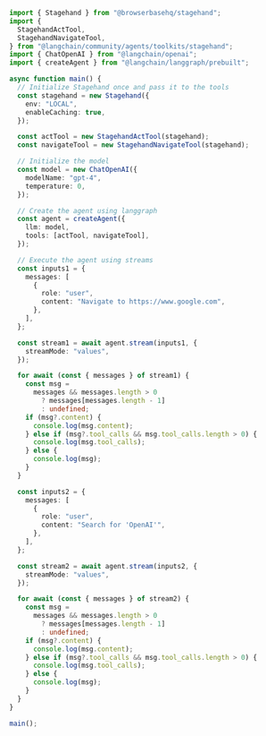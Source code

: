 ```typescript
import { Stagehand } from "@browserbasehq/stagehand";
import {
  StagehandActTool,
  StagehandNavigateTool,
} from "@langchain/community/agents/toolkits/stagehand";
import { ChatOpenAI } from "@langchain/openai";
import { createAgent } from "@langchain/langgraph/prebuilt";

async function main() {
  // Initialize Stagehand once and pass it to the tools
  const stagehand = new Stagehand({
    env: "LOCAL",
    enableCaching: true,
  });

  const actTool = new StagehandActTool(stagehand);
  const navigateTool = new StagehandNavigateTool(stagehand);

  // Initialize the model
  const model = new ChatOpenAI({
    modelName: "gpt-4",
    temperature: 0,
  });

  // Create the agent using langgraph
  const agent = createAgent({
    llm: model,
    tools: [actTool, navigateTool],
  });

  // Execute the agent using streams
  const inputs1 = {
    messages: [
      {
        role: "user",
        content: "Navigate to https://www.google.com",
      },
    ],
  };

  const stream1 = await agent.stream(inputs1, {
    streamMode: "values",
  });

  for await (const { messages } of stream1) {
    const msg =
      messages && messages.length > 0
        ? messages[messages.length - 1]
        : undefined;
    if (msg?.content) {
      console.log(msg.content);
    } else if (msg?.tool_calls && msg.tool_calls.length > 0) {
      console.log(msg.tool_calls);
    } else {
      console.log(msg);
    }
  }

  const inputs2 = {
    messages: [
      {
        role: "user",
        content: "Search for 'OpenAI'",
      },
    ],
  };

  const stream2 = await agent.stream(inputs2, {
    streamMode: "values",
  });

  for await (const { messages } of stream2) {
    const msg =
      messages && messages.length > 0
        ? messages[messages.length - 1]
        : undefined;
    if (msg?.content) {
      console.log(msg.content);
    } else if (msg?.tool_calls && msg.tool_calls.length > 0) {
      console.log(msg.tool_calls);
    } else {
      console.log(msg);
    }
  }
}

main();
```